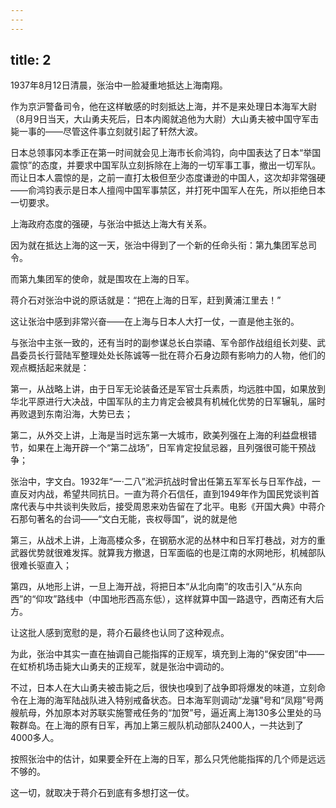 ```yaml
---
---
---
```

title: 2
---



1937年8月12日清晨，张治中一脸凝重地抵达上海南翔。

作为京沪警备司令，他在这样敏感的时刻抵达上海，并不是来处理日本海军大尉（8月9日当天，大山勇夫死后，日本内阁就追他为大尉）大山勇夫被中国守军击毙一事的——尽管这件事立刻就引起了轩然大波。

日本总领事冈本季正在第一时间就会见上海市长俞鸿钧，向中国表达了日本“举国震惊”的态度，并要求中国军队立刻拆除在上海的一切军事工事，撤出一切军队。而让日本人震惊的是，之前一直打太极但至少态度谦逊的中国人，这次却非常强硬——俞鸿钧表示是日本人擅闯中国军事禁区，并打死中国军人在先，所以拒绝日本一切要求。

上海政府态度的强硬，与张治中抵达上海大有关系。

因为就在抵达上海的这一天，张治中得到了一个新的任命头衔：第九集团军总司令。

而第九集团军的使命，就是围攻在上海的日军。

蒋介石对张治中说的原话就是：“把在上海的日军，赶到黄浦江里去！”

这让张治中感到非常兴奋——在上海与日本人大打一仗，一直是他主张的。

与张治中主张一致的，还有当时的副参谋总长白崇禧、军令部作战组组长刘斐、武昌委员长行营陆军整理处处长陈诚等一批在蒋介石身边颇有影响力的人物，他们的观点概括起来就是：

第一，从战略上讲，由于日军无论装备还是军官士兵素质，均远胜中国，如果放到华北平原进行大决战，中国军队的主力肯定会被具有机械化优势的日军辗轧，届时再败退到东南沿海，大势已去；

第二，从外交上讲，上海是当时远东第一大城市，欧美列强在上海的利益盘根错节，如果在上海开辟一个“第二战场”，日军肯定投鼠忌器，且列强很可能干预战争；

张治中，字文白。1932年“一·二八”淞沪抗战时曾出任第五军军长与日军作战，一直反对内战，希望共同抗日。一直为蒋介石信任，直到1949年作为国民党谈判首席代表与中共谈判失败后，接受周恩来劝告留在了北平。电影《开国大典》中蒋介石那句著名的台词——“文白无能，丧权辱国”，说的就是他



第三，从战术上讲，上海高楼众多，在钢筋水泥的丛林中和日军打巷战，对方的重武器优势就很难发挥。就算我方撤退，日军面临的也是江南的水网地形，机械部队很难长驱直入；

第四，从地形上讲，一旦上海开战，将把日本“从北向南”的攻击引入“从东向西”的“仰攻”路线中（中国地形西高东低），这样就算中国一路退守，西南还有大后方。

让这批人感到宽慰的是，蒋介石最终也认同了这种观点。

为此，张治中其实一直在抽调自己能指挥的正规军，填充到上海的“保安团”中——在虹桥机场击毙大山勇夫的正规军，就是张治中调动的。

不过，日本人在大山勇夫被击毙之后，很快也嗅到了战争即将爆发的味道，立刻命令在上海的海军陆战队进入特别戒备状态。日本海军则调动“龙骧”号和“凤翔”号两艘航母，外加原本对苏联实施警戒任务的“加贺”号，逼近离上海130多公里处的马鞍群岛。在上海的原有日军，再加上第三舰队机动部队2400人，一共达到了4000多人。

按照张治中的估计，如果要全歼在上海的日军，那么只凭他能指挥的几个师是远远不够的。

这一切，就取决于蒋介石到底有多想打这一仗。
